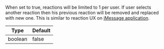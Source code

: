 When set to true, reactions will be limited to 1 per user. If user selects another reaction then his previous reaction will be removed and replaced with new one.
This is similar to reaction UX on [iMessage application](https://en.wikipedia.org/wiki/IMessage).

| Type | Default |
| - | - |
| boolean | false |
